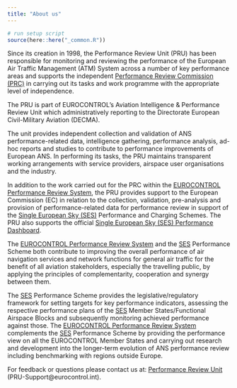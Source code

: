 ```yaml
---
title: "About us"
---
```

```r
# run setup script
source(here::here("_common.R"))
```
Since its creation in 1998, the Performance Review Unit (PRU) has been responsible for monitoring and reviewing the performance of the European Air Traffic Management (ATM) System across a number of key performance areas and supports the independent [Performance Review Commission (PRC)](/about/prc/) in carrying out its tasks and work programme with the appropriate level of independence. 

The PRU is part of EUROCONTROL's Aviation Intelligence & Performance Review Unit which administratively reporting to the Directorate European Civil-Military Aviation (DECMA). 

The unit provides independent collection and validation of ANS performance-related data, intelligence gathering, performance analysis, ad-hoc reports and studies to contribute to performance improvements of European ANS. In performing its tasks, the PRU maintains transparent working arrangements with service providers, airspace user organisations and the industry.

In addition to the work carried out for the PRC within the [EUROCONTROL Performance Review System](https://www.eurocontrol.int/air-navigation-services-performance-review/), the PRU provides support to the European Commission (EC) in relation to the collection, validation, pre-analysis and provision of performance-related data for performance review in support of the [Single European Sky (SES)](/acronym/ses/) Performance and Charging Schemes.
The PRU also supports the official [Single European Sky (SES) Performance Dashboard][sesdash]. 

The [EUROCONTROL Performance Review System](https://www.eurocontrol.int/air-navigation-services-performance-review/) and the [SES](/acronym/ses/) Performance Scheme both contribute to improving the overall performance of air navigation services and network functions for general air traffic for the benefit of all aviation stakeholders, especially the travelling public, by applying the principles of complementarity, cooperation and synergy between them.

The [SES](/acronym/ses/) Performance Scheme provides the legislative/regulatory framework for setting targets for key performance indicators, assessing the respective performance plans of the [SES](/acronym/ses/) Member States/Functional Airspace Blocks and subsequently monitoring achieved performance against those.
The [EUROCONTROL Performance Review System](https://www.eurocontrol.int/air-navigation-services-performance-review/) complements the [SES](/acronym/ses/) Performance Scheme by providing the performance view on all the EUROCONTROL Member States and carrying out research and development into the longer-term evolution of ANS performance review including benchmarking with regions outside Europe. 


For feedback or questions please contact us at:
[Performance Review Unit](mailto:PRU-Support@eurocontrol.int)
(PRU-Support@eurocontrol.int).

[sesdash]: https://www.eurocontrol.int/prudata/dashboard/ "Single European Sky Performance Dashboard"